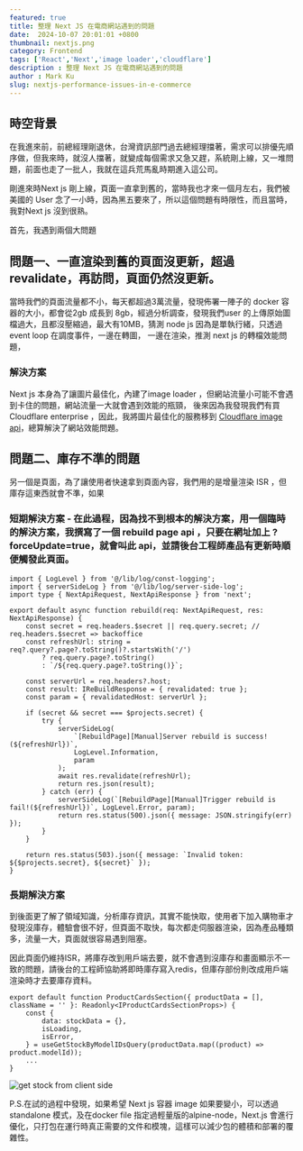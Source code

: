 ```yaml
---
featured: true
title: 整理 Next JS 在電商網站遇到的問題
date:  2024-10-07 20:01:01 +0800
thumbnail: nextjs.png
category: Frontend
tags: ['React','Next','image loader','cloudflare']
description : 整理 Next JS 在電商網站遇到的問題
author : Mark Ku
slug: nextjs-performance-issues-in-e-commerce
---
```

## 時空背景
在我進來前，前總經理剛退休，台灣資訊部門過去總經理擋著，需求可以排優先順序做，但我來時，就沒人擋著，就變成每個需求又急又趕，系統剛上線，又一堆問題，前面也走了一批人，我就在這兵荒馬亂時期進入這公司。  

剛進來時Next js 剛上線，頁面一直拿到舊的，當時我也才來一個月左右，我們被美國的 User 念了一小時，因為黑五要來了，所以這個問題有時限性，而且當時，我對Next js 沒到很熟。  

首先，我遇到兩個大問題  

## 問題一、一直渲染到舊的頁面沒更新，超過 revalidate，再訪問，頁面仍然沒更新。
當時我們的頁面流量都不小，每天都超過3萬流量，發現佈署一陣子的 docker 容器的大小，都會從2gb 成長到 8gb，經過分析調查，發現我們user 的上傳原始圖檔過大，且都沒壓縮過，最大有10MB，猜測 node js 因為是單執行緒，只透過 event loop 在調度事件，一邊在轉圖， 一邊在渲染，推測 next js 的轉檔效能問題，

### 解決方案
Next js 本身為了讓圖片最佳化，內建了image loader ，但網站流量小可能不會遇到卡住的問題，網站流量一大就會遇到效能的瓶頸，
後來因為我發現我們有買Cloudflare enterprise ，因此，我將圖片最佳化的服務移到 [Cloudflare image api](https://blog.markkulab.net/custom-nextjs-image-loader-with-cloudflare/)，總算解決了網站效能問題。

## 問題二、庫存不準的問題
另一個是頁面，為了讓使用者快速拿到頁面內容，我們用的是增量渲染 ISR ，但庫存這東西就會不準，如果 

### 短期解決方案 - 在此過程，因為找不到根本的解決方案，用一個臨時的解決方案，我撰寫了一個 rebuild page api ，只要在網址加上 ?forceUpdate=true，就會叫此 api，並請後台工程師產品有更新時順便觸發此頁面。
```
import { LogLevel } from '@/lib/log/const-logging';
import { serverSideLog } from '@/lib/log/server-side-log';
import type { NextApiRequest, NextApiResponse } from 'next';

export default async function rebuild(req: NextApiRequest, res: NextApiResponse) {
    const secret = req.headers.$secret || req.query.secret; // req.headers.$secret => backoffice
    const refreshUrl: string = req?.query?.page?.toString()?.startsWith('/')
        ? req.query.page?.toString()
        : `/${req.query.page?.toString()}`;

    const serverUrl = req.headers?.host;
    const result: IReBuildResponse = { revalidated: true };
    const param = { revalidatedHost: serverUrl };

    if (secret && secret === $projects.secret) {
        try {
            serverSideLog(
                `[RebuildPage][Manual]Server rebuild is success! (${refreshUrl})`,
                LogLevel.Information,
                param
            );
            await res.revalidate(refreshUrl);
            return res.json(result);
        } catch (err) {
            serverSideLog(`[RebuildPage][Manual]Trigger rebuild is fail!(${refreshUrl})`, LogLevel.Error, param);
            return res.status(500).json({ message: JSON.stringify(err) });
        }
    }

    return res.status(503).json({ message: `Invalid token: ${$projects.secret}, ${secret}` });
}
```
### 長期解決方案
到後面更了解了領域知識，分析庫存資訊，其實不能快取，使用者下加入購物車才發現沒庫存，體驗會很不好，但頁面不取快，每次都走伺服器渲染，因為產品種類多，流量一大，頁面就很容易遇到阻塞。   

因此頁面仍維持ISR，將庫存改到用戶端去要，就不會遇到沒庫存和畫面顯示不一致的問題，請後台的工程師協助將即時庫存寫入redis，但庫存部份則改成用戶端渲染時才去要庫存資料。

```
export default function ProductCardsSection({ productData = [], className = '' }: Readonly<IProductCardsSectionProps>) {
    const {
        data: stockData = {},
        isLoading,
        isError,
    } = useGetStockByModelIDsQuery(productData.map((product) => product.modelId));
	...
}
```

![get stock from client side](get-stock-in-from-side.png)

P.S.在試的過程中發現，如果希望 Next js 容器 image 如果要變小，可以透過 standalone 模式，及在docker file 指定過輕量版的alpine-node，Next.js 會進行優化，只打包在運行時真正需要的文件和模塊，這樣可以減少包的體積和部署的覆雜性。



